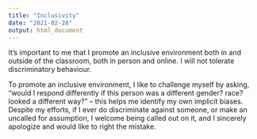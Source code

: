 ```yaml
---
title: "Inclusivity"
date: "2021-02-28"
output: html_document
---
```


It's important to me that I promote an inclusive environment both in and outside of
the classroom, both in person and online. I will not tolerate discriminatory behaviour.

To promote an inclusive environment, I like to challenge
myself by asking, "would I respond differently if this person was a different
gender? race? looked a different way?" -- this helps me identify my own implicit
biases. Despite my efforts, if I ever do
discriminate against someone, or make an uncalled for assumption, I welcome
being called out on it, and I sincerely apologize and would like to right the mistake.